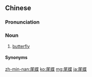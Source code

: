 ==Chinese==
{{zh-forms|alt=美蝶}}

===Pronunciation===
{{zh-pron
|mn=qz:bér-ia̍h/tp,xm:bé-ia̍h/kh,zz:bóe-ia̍h
|cat=n
}}

===Noun===
{{zh-noun}}

# {{lb|zh|Min Nan}} [[butterfly]]

====Synonyms====
{{zh-dial|蝴蝶}}

[[zh-min-nan:尾蝶]]
[[ko:尾蝶]]
[[mg:尾蝶]]
[[ja:尾蝶]]